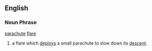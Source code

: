 ==English==
===Noun Phrase===
[[parachute]] [[flare]]
# a flare which [[deploy]]s a small parachute to slow down its [[descent]].